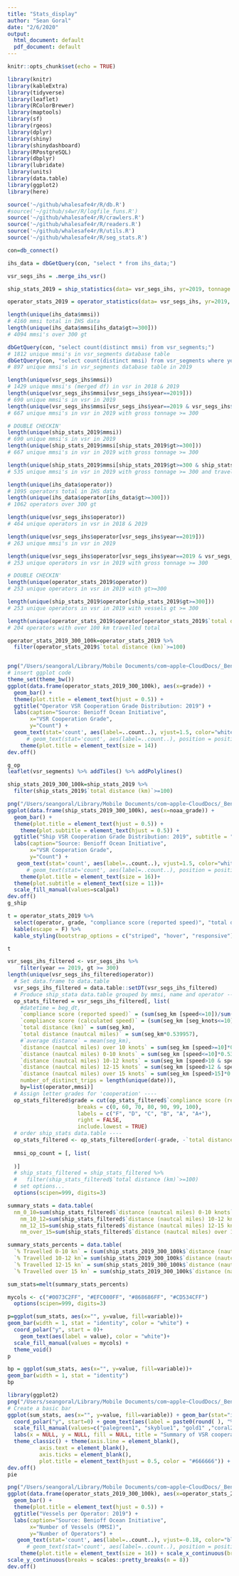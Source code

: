 ```yaml
---
title: "Stats_display"
author: "Sean Goral"
date: "2/6/2020"
output:
  html_document: default
  pdf_document: default
---
```


```r
knitr::opts_chunk$set(echo = TRUE)
```

```r
library(knitr)
library(kableExtra)
library(tidyverse)
library(leaflet)
library(RColorBrewer)
library(maptools)
library(sf)
library(rgeos)
library(dplyr)
library(shiny)
library(shinydashboard)
library(RPostgreSQL)
library(dbplyr)
library(lubridate)
library(units)
library(data.table)
library(ggplot2)
library(here)
```

```r
source('~/github/whalesafe4r/R/db.R')
#source('~/github/s4wr/R/logfile_funs.R')
source('~/github/whalesafe4r/R/crawlers.R')
source('~/github/whalesafe4r/R/readers.R')
source('~/github/whalesafe4r/R/utils.R')
source('~/github/whalesafe4r/R/seg_stats.R')
```

```r
con=db_connect()

ihs_data = dbGetQuery(con, "select * from ihs_data;")

vsr_segs_ihs = .merge_ihs_vsr()
```

```r
ship_stats_2019 = ship_statistics(data= vsr_segs_ihs, yr=2019, tonnage = 300)

operator_stats_2019 = operator_statistics(data= vsr_segs_ihs, yr=2019, tonnage = 300) 

```

```r
length(unique(ihs_data$mmsi))
# 4160 mmsi total in IHS data
length(unique(ihs_data$mmsi[ihs_data$gt>=300]))
# 4094 mmsi's over 300 gt

dbGetQuery(con, "select count(distinct mmsi) from vsr_segments;")
# 1812 unique mmsi's in vsr_segments database table
dbGetQuery(con, "select count(distinct mmsi) from vsr_segments where year = 2019;")
# 897 unique mmsi's in vsr_segments database table in 2019

length(unique(vsr_segs_ihs$mmsi))
# 1429 unique mmsi's (merged df) in vsr in 2018 & 2019
length(unique(vsr_segs_ihs$mmsi[vsr_segs_ihs$year==2019]))
# 690 unique mmsi's in vsr in 2019
length(unique(vsr_segs_ihs$mmsi[vsr_segs_ihs$year==2019 & vsr_segs_ihs$gt>=300]))
# 667 unique mmsi's in vsr in 2019 with gross tonnage >= 300

# DOUBLE CHECKIN'
length(unique(ship_stats_2019$mmsi))
# 690 unique mmsi's in vsr in 2019
length(unique(ship_stats_2019$mmsi[ship_stats_2019$gt>=300]))
# 667 unique mmsi's in vsr in 2019 with gross tonnage >= 300

length(unique(ship_stats_2019$mmsi[ship_stats_2019$gt>=300 & ship_stats_2019$`total distance (km)`>=100]))
# 535 unique mmsi's in vsr in 2019 with gross tonnage >= 300 and travelled >= 100 km

```

```r

length(unique(ihs_data$operator))
# 1095 operators total in IHS data
length(unique(ihs_data$operator[ihs_data$gt>=300]))
# 1062 operators over 300 gt

length(unique(vsr_segs_ihs$operator))
# 464 unique operators in vsr in 2018 & 2019

length(unique(vsr_segs_ihs$operator[vsr_segs_ihs$year==2019]))
# 263 unique mmsi's in vsr in 2019

length(unique(vsr_segs_ihs$operator[vsr_segs_ihs$year==2019 & vsr_segs_ihs$gt>=300]))
# 253 unique operators in vsr in 2019 with gross tonnage >= 300

# DOUBLE CHECKIN'
length(unique(operator_stats_2019$operator))
# 253 unique operators in vsr in 2019 with gt>=300

length(unique(ship_stats_2019$operator[ship_stats_2019$gt>=300]))
# 253 unique operators in vsr in 2019 with vessels gt >= 300

length(unique(operator_stats_2019$operator[operator_stats_2019$`total distance (km)`>=100]))
# 204 operators with over 100 km travelled total

```

```r

operator_stats_2019_300_100k=operator_stats_2019 %>% 
  filter(operator_stats_2019$`total distance (km)`>=100)


png("/Users/seangoral/Library/Mobile Documents/com~apple~CloudDocs/_Benioff_SRA_Limited/100kHighRes150dpi1.png", units="px", width=800, height=800, res=150)
# insert ggplot code
theme_set(theme_bw()) 
ggplot(data.frame(operator_stats_2019_300_100k), aes(x=grade)) +
  geom_bar() +  
  theme(plot.title = element_text(hjust = 0.5)) + 
  ggtitle("Operator VSR Cooperation Grade Distribution: 2019") + 
  labs(caption="Source: Benioff Ocean Initiative",
       x="VSR Cooperation Grade",
       y="Count") +
  geom_text(stat='count', aes(label=..count..), vjust=1.5, color="white")+
      # geom_text(stat='count', aes(label=..count..), position = position_stack(vjust = 0.5),size=4, color = "white") + 
    theme(plot.title = element_text(size = 14))
dev.off()

g_op
leaflet(vsr_segments) %>% addTiles() %>% addPolylines()
```

```r

ship_stats_2019_300_100k=ship_stats_2019 %>% 
  filter(ship_stats_2019$`total distance (km)`>=100)

png("/Users/seangoral/Library/Mobile Documents/com~apple~CloudDocs/_Benioff_SRA_Limited/100kHighRes150dpi2.png", units="px", width=1200, height=800, res=150)
ggplot(data.frame(ship_stats_2019_300_100k), aes(x=noaa_grade)) +
  geom_bar() +  
  theme(plot.title = element_text(hjust = 0.5)) + 
    theme(plot.subtitle = element_text(hjust = 0.5)) +
  ggtitle("Ship VSR Cooperation Grade Distribution: 2019", subtitle = "Modified NOAA Rubric") + 
  labs(caption="Source: Benioff Ocean Initiative",
       x="VSR Cooperation Grade",
       y="Count") +
   geom_text(stat='count', aes(label=..count..), vjust=1.5, color="white")+
      # geom_text(stat='count', aes(label=..count..), position = position_stack(vjust = 0.5),size=4, color = "white") + 
    theme(plot.title = element_text(size = 16))+
  theme(plot.subtitle = element_text(size = 11))+ 
  scale_fill_manual(values=scalpal)
dev.off()
g_ship

```




```r

t = operator_stats_2019 %>% 
  select(operator, grade, "compliance score (reported speed)", "total distance (km)", "total distance (nautcal miles)", "distance (nautcal miles) under 10 knots", "distance (nautcal miles) over 10 knots") %>% 
  kable(escape = F) %>%
  kable_styling(bootstrap_options = c("striped", "hover", "responsive")) 

t
```


```r
vsr_segs_ihs_filtered <- vsr_segs_ihs %>% 
    filter(year == 2019, gt >= 300) 
length(unique(vsr_segs_ihs_filtered$operator))
  # Set data.frame to data.table 
  vsr_segs_ihs_filtered = data.table::setDT(vsr_segs_ihs_filtered)
  # Produce ship_stata data.table grouped by mmsi, name and operator ----
  op_stats_filtered = vsr_segs_ihs_filtered[, list(
    #datetime = beg_dt,
    `compliance score (reported speed)` = (sum(seg_km [speed<=10])/sum(seg_km))*100,
    `compliance score (calculated speed)` = (sum(seg_km [seg_knots<=10])/sum(seg_km))*100,
    `total distance (km)` = sum(seg_km),
    `total distance (nautcal miles)` = sum(seg_km*0.539957),
    #`average distance` = mean(seg_km),
    `distance (nautcal miles) over 10 knots` = sum(seg_km [speed>=10]*0.539957),
    `distance (nautcal miles) 0-10 knots` = sum(seg_km [speed<=10]*0.539957),
    `distance (nautcal miles) 10-12 knots` = sum(seg_km [speed>10 & speed<=12]*0.539957),
    `distance (nautcal miles) 12-15 knots` = sum(seg_km [speed>12 & speed<=15]*0.539957),
    `distance (nautcal miles) over 15 knots` = sum(seg_km [speed>15]*0.539957),
    number_of_distinct_trips = length(unique(date))),
    by=list(operator,mmsi)]
  # Assign letter grades for 'cooperation' ----
  op_stats_filtered$grade = cut(op_stats_filtered$`compliance score (reported speed)`,
                      breaks = c(0, 60, 70, 80, 90, 99, 100),
                      labels = c("F", "D", "C", "B", "A", "A+"),
                      right = FALSE,
                      include.lowest = TRUE)
  # order ship_stats data.table ----
  op_stats_filtered <- op_stats_filtered[order(-grade, -`total distance (nautcal miles)`)]
  
  mmsi_op_count = [, list(
    
  )]
  # ship_stats_filtered = ship_stats_filtered %>% 
  #   filter(ship_stats_filtered$`total distance (km)`>=100)
  # set options...
  options(scipen=999, digits=3)
```

```r

summary_stats = data.table(  
  nm_0_10=sum(ship_stats_filtered$`distance (nautcal miles) 0-10 knots`),
    nm_10_12=sum(ship_stats_filtered$`distance (nautcal miles) 10-12 knots`),
    nm_12_15=sum(ship_stats_filtered$`distance (nautcal miles) 12-15 knots`),
    nm_over_15=sum(ship_stats_filtered$`distance (nautcal miles) over 15 knots`))

summary_stats_percents = data.table(  
  `% Travelled 0-10 kn` = (sum(ship_stats_2019_300_100k$`distance (nautcal miles) 0-10 knots`)/sum(ship_stats_2019_300_100k$`total distance (nautcal miles)`)*100),
  `% Travelled 10-12 kn`= sum(ship_stats_2019_300_100k$`distance (nautcal miles) 10-12 knots`)/sum(ship_stats_2019_300_100k$`total distance (nautcal miles)`)*100,
  `% Travelled 12-15 kn` = sum(ship_stats_2019_300_100k$`distance (nautcal miles) 12-15 knots`)/sum(ship_stats_2019_300_100k$`total distance (nautcal miles)`)*100,
  `% Travelled over 15 kn` = sum(ship_stats_2019_300_100k$`distance (nautcal miles) over 15 knots`)/sum(ship_stats_2019_300_100k$`total distance (nautcal miles)`)*100)

sum_stats=melt(summary_stats_percents)
```

```r

mycols <- c("#0073C2FF", "#EFC000FF", "#868686FF", "#CD534CFF")
  options(scipen=999, digits=3)

p=ggplot(sum_stats, aes(x="", y=value, fill=variable))+
geom_bar(width = 1, stat = "identity", color = "white") +
  coord_polar("y", start = 0)+
    geom_text(aes(label = value), color = "white")+
  scale_fill_manual(values = mycols) +
  theme_void()
p

bp = ggplot(sum_stats, aes(x="", y=value, fill=variable))+
geom_bar(width = 1, stat = "identity") 
bp

library(ggplot2)
png("/Users/seangoral/Library/Mobile Documents/com~apple~CloudDocs/_Benioff_SRA_Limited/pie_g.png", units="px", width=800, height=800, res=150) 
# Create a basic bar
ggplot(sum_stats, aes(x="", y=value, fill=variable)) + geom_bar(stat="identity", width=1) + 
  coord_polar("y", start=0) + geom_text(aes(label = paste0(round( ), "%")), position = position_stack(vjust = 0.5)) + 
  scale_fill_manual(values=c("palegreen1", "skyblue1", "gold1" ,"coral2")) + 
  labs(x = NULL, y = NULL, fill = NULL, title = "Summary of VSR cooperation for 2019") + 
  theme_classic() + theme(axis.line = element_blank(),
          axis.text = element_blank(),
          axis.ticks = element_blank(),
          plot.title = element_text(hjust = 0.5, color = "#666666")) +  theme(plot.title = element_text(hjust = -0.5)) + theme(plot.title = element_text(size = 16))
dev.off()
pie
```

```r
png("/Users/seangoral/Library/Mobile Documents/com~apple~CloudDocs/_Benioff_SRA_Limited/op_count.png", units="px", width=1400, height=800, res=150) 
ggplot(data.frame(operator_stats_2019_300_100k), aes(x=operator_stats_2019_300_100k$number_of_distinct_mmsi)) +
  geom_bar() +  
  theme(plot.title = element_text(hjust = 0.5)) + 
  ggtitle("Vessels per Operator: 2019") + 
  labs(caption="Source: Benioff Ocean Initiative",
       x="Number of Vessels (MMSI)",
       y="Number of Operators") +
   geom_text(stat='count', aes(label=..count..), vjust=-0.18, color="black")+
      # geom_text(stat='count', aes(label=..count..), position = position_stack(vjust = 0.5),size=4, color = "white") + 
    theme(plot.title = element_text(size = 16)) + scale_x_continuous(breaks = scales::pretty_breaks(n = 22)) +
scale_y_continuous(breaks = scales::pretty_breaks(n = 8))
dev.off()
```

